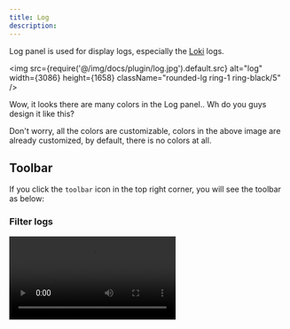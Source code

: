 ```yaml
---
title: Log
description: 
---
```



Log panel is used for display logs, especially the [Loki](https://github.com/search?q=loki&type=repositories) logs.

<img src={require('@/img/docs/plugin/log.jpg').default.src} alt="log" width={3086} height={1658} className="rounded-lg ring-1 ring-black/5" />

Wow, it looks there are many colors in the Log panel.. Wh do you guys design it like this? 

Don't worry, all the colors are customizable, colors in the above image are already customized, by default, there is no colors at all.


## Toolbar 

If you click the `toolbar` icon in the top right corner, you will see the toolbar as below:

### Filter logs

<video controls autoPlay src="/docs/log-toolbar.mov" />

You can see, we can filter logs by labels in the toolbar or by clicking the chart. 

### Search logs 

Search logs is also a powerful weapon for you to find the logs you want:

<img src={require('@/img/docs/plugin/search-logs.jpg').default.src} alt="search-logs" width={3086} height={1658} className="rounded-lg ring-1 ring-black/5" />

## Threshold 

You may wonder, how can we add value type thresholds to the log panel? The answer is we don't add value type, instead we add text or label match type.

> Threshold will change the timestamp color, not all the log row color.

<img src={require('@/img/docs/plugin/log-threshold.jpg').default.src} alt="log-threshold" style={{height: '200px'}} className="rounded-lg ring-1 ring-black/5" />

Here we match the logs that contains `84957` in theri contents, the result is as below:


<img src={require('@/img/docs/plugin/log-threshold-effect.jpg').default.src} alt="log-threshold-effect" style={{height: '100px'}} className="rounded-lg ring-1 ring-black/5" />




